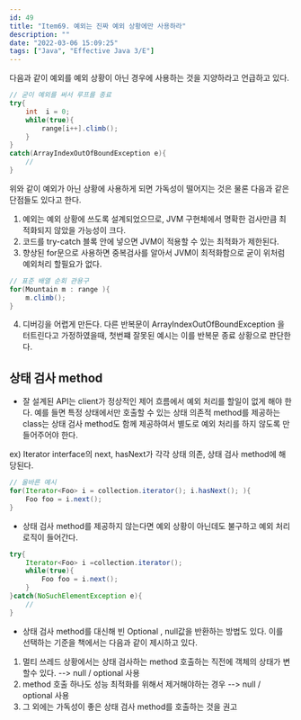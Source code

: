 ```yaml
---
id: 49
title: "Item69. 예외는 진짜 예외 상황에만 사용하라"
description: ""
date: "2022-03-06 15:09:25"
tags: ["Java", "Effective Java 3/E"]
---
```

다음과 같이 예외를 예외 상황이 아닌 경우에 사용하는 것을 지양하라고 언급하고 있다. 

```java
// 굳이 예외를 써서 루프를 종료 
try{
    int  i = 0;
    while(true){
        range[i++].climb();
    }
}
catch(ArrayIndexOutOfBoundException e){
    // 
}
```

위와 같이 예외가 아닌 상황에 사용하게 되면 가독성이 떨어지는 것은 물론 다음과 같은 단점들도 있다고 한다. 

1. 예외는 예외 상황에 쓰도록 설계되었으므로, JVM 구현체에서 명확한 검사만큼 최적화되지 않았을 가능성이 크다. 
2. 코드를 try-catch 블록 안에 넣으면 JVM이 적용할 수 있는 최적화가 제한된다. 
3. 향상된 for문으로 사용하면 중복검사를 알아서 JVM이 최적화함으로 굳이 위처럼 예외처리 할필요가 없다. 

```java
// 표준 배열 순회 관용구 
for(Mountain m : range ){
    m.climb();
} 
```


4. 디버깅을 어렵게 만든다. 다른 반복문이 ArrayIndexOutOfBoundException 을 터트린다고 가정하였을때, 첫번쨰 잘못된 예시는 이를 반복문 종료 상황으로 판단한다.  


## 상태 검사 method 

- 잘 설계된 API는 client가 정상적인 제어 흐름에서 예외 처리를 할일이 없게 해야 한다. 예를 들면 특정 상태에서만 호출할 수 있는 상태 의존적 method를 제공하는 class는 상태 검사 method도 함께 제공하여서 별도로 예외 처리를 하지 않도록 만들어주어야 한다.

ex) Iterator interface의 next, hasNext가 각각 상태 의존, 상태 검사 method에 해당된다.

```java
// 올바른 예시
for(Iterator<Foo> i = collection.iterator(); i.hasNext(); ){
    Foo foo = i.next();
}
```

- 상태 검사 method를 제공하지 않는다면 예외 상황이 아닌데도 불구하고 예외 처리 로직이 들어간다. 

```java
try{
    Iterator<Foo> i =collection.iterator();
    while(true){
        Foo foo = i.next();
    }
}catch(NoSuchElementException e){
    //
}
```

- 상태 검사 method를 대신해 빈 Optional , null값을 반환하는 방법도 있다. 이를 선택하는 기준을 책에서는 다음과 같이 제시하고 있다.

1.  멀티 쓰레드 상황에서는 상태 검사하는 method 호출하는 직전에 객체의 상태가 변할수 있다. --> null / optional 사용
2.  method 호출 하나도 성능 최적화를 위해서 제거해야하는 경우 --> null / optional 사용
3.  그 외에는 가독성이 좋은 상태 검사 method를 호출하는 것을 권고
